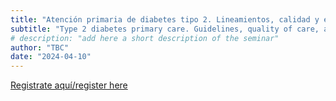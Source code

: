 ---
title: "Atención primaria de diabetes tipo 2. Lineamientos, calidad y estándares en la atención" 
subtitle: "Type 2 diabetes primary care. Guidelines, quality of care, and standards of medical care"
# description: "add here a short description of the seminar"
author: "TBC"
date: "2024-04-10"
---

[Registrate aquí/register
here](https://aarhusuniversity.zoom.us/meeting/register/u50ucOqpqTIpEtemZ2lip0P_hYzRJ5dp065l)
